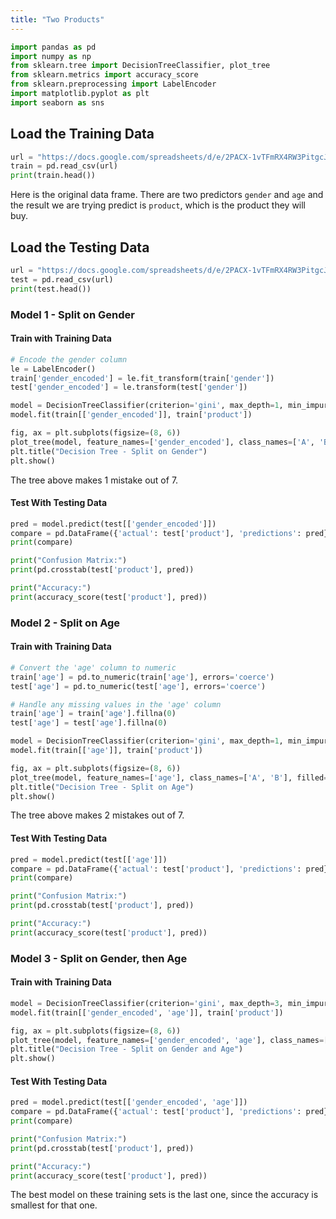```yaml
---
title: "Two Products"
---
```


```python
import pandas as pd
import numpy as np
from sklearn.tree import DecisionTreeClassifier, plot_tree
from sklearn.metrics import accuracy_score
from sklearn.preprocessing import LabelEncoder
import matplotlib.pyplot as plt
import seaborn as sns
```

## Load the Training Data

```python
url = "https://docs.google.com/spreadsheets/d/e/2PACX-1vTFmRX4RW3PitgcJya0X2sRbSiD0J2t0oYewyhkkyWwR9i8NIaHiuQKrBtLlrwG9fzn4MvNOM92olnK/pub?gid=0&single=true&output=csv"
train = pd.read_csv(url)
print(train.head())
```

Here is the original data frame. There are two predictors `gender` and `age` and the result we are trying predict is `product`, which is the product they will buy.

## Load the Testing Data

```python
url = "https://docs.google.com/spreadsheets/d/e/2PACX-1vTFmRX4RW3PitgcJya0X2sRbSiD0J2t0oYewyhkkyWwR9i8NIaHiuQKrBtLlrwG9fzn4MvNOM92olnK/pub?gid=1744064271&single=true&output=csv"
test = pd.read_csv(url)
print(test.head())
```

### Model 1 - Split on Gender

#### Train with Training Data

```python
# Encode the gender column
le = LabelEncoder()
train['gender_encoded'] = le.fit_transform(train['gender'])
test['gender_encoded'] = le.transform(test['gender'])

model = DecisionTreeClassifier(criterion='gini', max_depth=1, min_impurity_decrease=0.0)
model.fit(train[['gender_encoded']], train['product'])

fig, ax = plt.subplots(figsize=(8, 6))
plot_tree(model, feature_names=['gender_encoded'], class_names=['A', 'B'], filled=True)
plt.title("Decision Tree - Split on Gender")
plt.show()
```

The tree above makes 1 mistake out of 7.

#### Test With Testing Data

```python
pred = model.predict(test[['gender_encoded']])
compare = pd.DataFrame({'actual': test['product'], 'predictions': pred})
print(compare)

print("Confusion Matrix:")
print(pd.crosstab(test['product'], pred))

print("Accuracy:")
print(accuracy_score(test['product'], pred))
```

### Model 2 - Split on Age

#### Train with Training Data

```python
# Convert the 'age' column to numeric
train['age'] = pd.to_numeric(train['age'], errors='coerce')
test['age'] = pd.to_numeric(test['age'], errors='coerce')

# Handle any missing values in the 'age' column
train['age'] = train['age'].fillna(0)
test['age'] = test['age'].fillna(0)

model = DecisionTreeClassifier(criterion='gini', max_depth=1, min_impurity_decrease=0.0)
model.fit(train[['age']], train['product'])

fig, ax = plt.subplots(figsize=(8, 6))
plot_tree(model, feature_names=['age'], class_names=['A', 'B'], filled=True)
plt.title("Decision Tree - Split on Age")
plt.show()
```

The tree above makes 2 mistakes out of 7.

#### Test With Testing Data

```python
pred = model.predict(test[['age']])
compare = pd.DataFrame({'actual': test['product'], 'predictions': pred})
print(compare)

print("Confusion Matrix:")
print(pd.crosstab(test['product'], pred))

print("Accuracy:")
print(accuracy_score(test['product'], pred))
```

### Model 3 - Split on Gender, then Age

#### Train with Training Data

```python
model = DecisionTreeClassifier(criterion='gini', max_depth=3, min_impurity_decrease=0.0)
model.fit(train[['gender_encoded', 'age']], train['product'])

fig, ax = plt.subplots(figsize=(8, 6))
plot_tree(model, feature_names=['gender_encoded', 'age'], class_names=['A', 'B'], filled=True)
plt.title("Decision Tree - Split on Gender and Age")
plt.show()
```

#### Test With Testing Data

```python
pred = model.predict(test[['gender_encoded', 'age']])
compare = pd.DataFrame({'actual': test['product'], 'predictions': pred})
print(compare)

print("Confusion Matrix:")
print(pd.crosstab(test['product'], pred))

print("Accuracy:")
print(accuracy_score(test['product'], pred))
```

The best model on these training sets is the last one, since the accuracy is smallest for that one.
